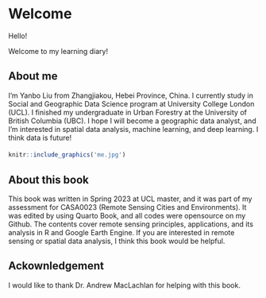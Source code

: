 # Welcome {.unnumbered}

Hello!

Welcome to my learning diary!

::: {layout-ncol="2"}
## About me
I'm Yanbo Liu from Zhangjiakou, Hebei Province, China. I currently study in Social and Geographic Data Science program at University College London (UCL). I finished my undergraduate in Urban Forestry at the University of British Columbia (UBC). I hope I will become a geographic data analyst, and I'm interested in spatial data analysis, machine learning, and deep learning. I think data is future!

#### 
```r
knitr::include_graphics('me.jpg') 
```
:::

## About this book
This book was written in Spring 2023 at UCL master, and it was part of my assessment for CASA0023 (Remote Sensing Cities and Environments). It was edited by using Quarto Book, and all codes were opensource on my Github. The contents cover remote sensing principles, applications, and its analysis in R and Google Earth Engine. If you are interested in remote sensing or spatial data analysis, I think this book would be helpful.

## Ackownledgement

I would like to thank Dr. Andrew MacLachlan for helping with this book.
